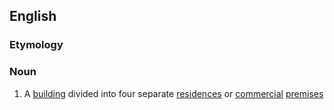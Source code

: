 ==English==

===Etymology===
{{confix|quad|plex}}

===Noun===
{{en-noun|es}}

#{{US}} A [[building]] divided into four separate [[residence]]s or [[commercial]] [[premises]]